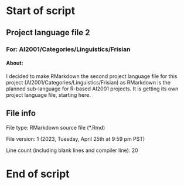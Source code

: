 # Start of script

## Project language file 2

### For: AI2001/Categories/Linguistics/Frisian

#### About:

I decided to make RMarkdown the second project language file for this project (AI2001/Categories/Linguistics/Frisian) as RMarkdown is the planned sub-language for R-based AI2001 projects. It is getting its own project language file, starting here.

## File info

File type: RMarkdown source file (*.Rmd)

File version: 1 (2023, Tuesday, April 25th at 9:59 pm PST)

Line count (including blank lines and compiler line): 20

# End of script
